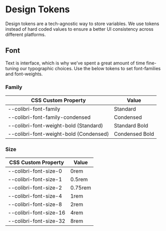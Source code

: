 
<Meta title="Design Tokens/Font" />

# Design Tokens
Design tokens are a tech-agnostic way to store variables. We use tokens instead of hard coded values to ensure a better UI consistency across different platforms.

## Font
Text is interface, which is why we’ve spent a great amount of time fine-tuning our typographic choices. Use the below tokens to set font-families and font-weights.

### Family

<table style={{ width: "100%" }}>
  <thead>
    <tr>
      <th>CSS Custom Property</th>
      <th>Value</th>
    </tr>
  </thead>
  <tbody>
    <tr>
      <td>--colibri-font-family</td>
      <td style={{ fontFamily: "var(--colibri-font-family)" }}>Standard</td>
    </tr>
    <tr>
      <td>--colibri-font-family-condensed</td>
      <td style={{ fontFamily: "var(--colibri-font-family-condensed)" }}>Condensed</td>
    </tr>
    <tr>
      <td>--colibri-font-weight-bold (Standard)</td>
      <td
        style={{
          fontFamily: "var(--colibri-font-family)",
          fontWeight: "var(--colibri-font-weight-bold",
        }}
      >
        Standard Bold
      </td>
    </tr>
    <tr>
      <td>--colibri-font-weight-bold (Condensed)</td>
      <td
        style={{
          fontFamily: "var(--colibri-font-family-condensed)",
          fontWeight: "var(--colibri-font-weight-bold",
        }}
      >
        Condensed Bold
      </td>
    </tr>
  </tbody>
</table>

### Size

<table style={{ width: "100%" }}>
  <thead>
    <tr>
      <th>CSS Custom Property</th>
      <th>Value</th>
    </tr>
  </thead>
  <tbody>
    <tr>
      <td>--colibri-font-size-0</td>
      <td style={{ fontSize: "var(--colibri-font-size-0)" }}>0rem</td>
    </tr>
    <tr>
      <td>--colibri-font-size-1</td>
      <td>
        <span style={{ fontSize: "var(--colibri-font-size-1)" }}>0.5rem</span>
      </td>
    </tr>
    <tr>
      <td>--colibri-font-size-2</td>
      <td>
        <span style={{ fontSize: "var(--colibri-font-size-2)" }}>0.75rem</span>
      </td>
    </tr>
    <tr>
      <td>--colibri-font-size-4</td>
      <td>
        <span style={{ fontSize: "var(--colibri-font-size-4)" }}>1rem</span>
      </td>
    </tr>
    <tr>
      <td>--colibri-font-size-8</td>
      <td>
        <span style={{ fontSize: "var(--colibri-font-size-8)" }}>2rem</span>
      </td>
    </tr>
    <tr>
      <td>--colibri-font-size-16</td>
      <td>
        <span style={{ fontSize: "var(--colibri-font-size-16)" }}>4rem</span>
      </td>
    </tr>
    <tr>
      <td>--colibri-font-size-32</td>
      <td>
        <span style={{ fontSize: "var(--colibri-font-size-32)" }}>8rem</span>
      </td>
    </tr>
  </tbody>
</table>
